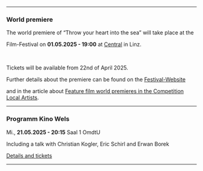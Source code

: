 ***

### World premiere

The world premiere of “Throw your heart into the sea” will take place at the

<CrossingEuropeLink />

Film-Festival on **01.05.2025 - 19:00** at [Central](https://www.centrallinz.at/) in Linz.

<br />

Tickets will be available from 22nd of April 2025.

Further details about the premiere can be found on the
[Festival-Website](https://www.crossingeurope.at/film/wirf_dein_herz_ins_meer)

and in the article about
[Feature film world premieres in the Competition Local Artists](https://www.crossingeurope.at/news/langfilm-weltpremieren_in_der_competition_local_artists).

***

### Programm Kino Wels

Mi., **21.05.2025 - 20:15** Saal 1 OmdtU

Including a talk with Christian Kogler, Eric Schirl and Erwan Borek

[Details and tickets](https://programmkinowels.at/specials/wirf-dein-herz-ins-meer)

***
